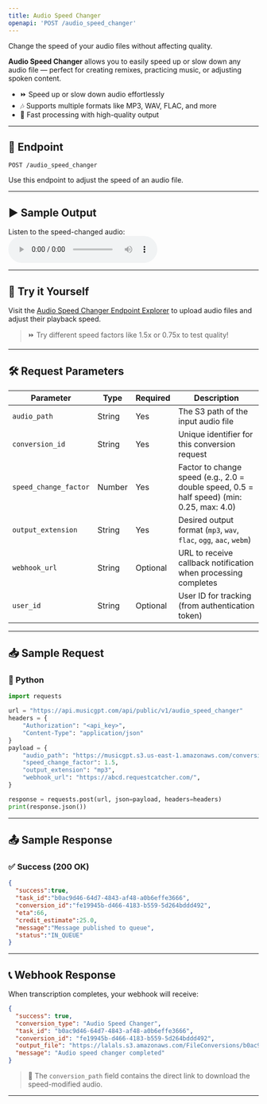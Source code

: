 ```yaml
---
title: Audio Speed Changer
openapi: 'POST /audio_speed_changer'
---
```


Change the speed of your audio files without affecting quality.

**Audio Speed Changer** allows you to easily speed up or slow down any audio file — perfect for creating remixes, practicing music, or adjusting spoken content.

- ⏩ Speed up or slow down audio effortlessly
- 🎶 Supports multiple formats like MP3, WAV, FLAC, and more
- 🚀 Fast processing with high-quality output

---

## 📡 Endpoint

```http
POST /audio_speed_changer
```

Use this endpoint to adjust the speed of an audio file.

---

## ▶️ Sample Output

Listen to the speed-changed audio:
<audio controls="1" controlslist="nodownload nofullscreen noremoteplayback" src="https://lalals.s3.amazonaws.com/FileConversions/b0ac9d46-64d7-4843-af48-a0b6effe3666.wav">Your browser does not support audio playback.</audio>

---

## 🧪 Try it Yourself

Visit the [Audio Speed Changer Endpoint Explorer](/api-documentation/endpoint/audio_speed_changer) to upload audio files and adjust their playback speed.

> ⏩ Try different speed factors like 1.5x or 0.75x to test quality!

---

## 🛠️ Request Parameters

| Parameter              | Type    | Required | Description                                                                 |
|------------------------|---------|----------|-----------------------------------------------------------------------------|
| `audio_path`           | String  | Yes      | The S3 path of the input audio file                                         |
| `conversion_id`        | String  | Yes      | Unique identifier for this conversion request                              |
| `speed_change_factor`  | Number  | Yes      | Factor to change speed (e.g., 2.0 = double speed, 0.5 = half speed) (min: 0.25, max: 4.0) |
| `output_extension`     | String  | Yes      | Desired output format (`mp3`, `wav`, `flac`, `ogg`, `aac`, `webm`)          |
| `webhook_url`          | String  | Optional | URL to receive callback notification when processing completes             |
| `user_id`              | String  | Optional | User ID for tracking (from authentication token)                           |

---

## 📥 Sample Request

### 🐍 Python
```python
import requests

url = "https://api.musicgpt.com/api/public/v1/audio_speed_changer"
headers = {
    "Authorization": "<api_key>",
    "Content-Type": "application/json"
}
payload = {
    "audio_path": "https://musicgpt.s3.us-east-1.amazonaws.com/conversions/sample-audio.mp3",
    "speed_change_factor": 1.5,
    "output_extension": "mp3",
    "webhook_url": "https://abcd.requestcatcher.com/",
}

response = requests.post(url, json=payload, headers=headers)
print(response.json())
```

---

## 📤 Sample Response

### ✅ Success (200 OK)
```json
{
  "success":true,
  "task_id":"b0ac9d46-64d7-4843-af48-a0b6effe3666",
  "conversion_id":"fe19945b-d466-4183-b559-5d264bddd492",
  "eta":66,
  "credit_estimate":25.0,
  "message":"Message published to queue",
  "status":"IN_QUEUE"
}
```
---
## 📞 Webhook Response

When transcription completes, your webhook will receive:

```json
{
  "success": true, 
  "conversion_type": "Audio Speed Changer", 
  "task_id": "b0ac9d46-64d7-4843-af48-a0b6effe3666", 
  "conversion_id": "fe19945b-d466-4183-b559-5d264bddd492", 
  "output_file": "https://lalals.s3.amazonaws.com/FileConversions/b0ac9d46-64d7-4843-af48-a0b6effe3666.wav", 
  "message": "Audio speed changer completed"
}
```

> 📂 The `conversion_path` field contains the direct link to download the speed-modified audio.

---

